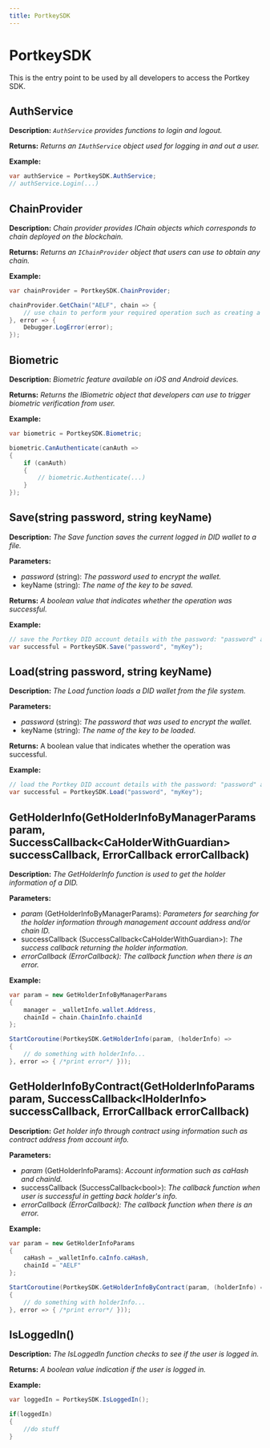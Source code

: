 ```yaml
---
title: PortkeySDK
---
```


# PortkeySDK

This is the entry point to be used by all developers to access the Portkey SDK.

## AuthService

**Description:** *`AuthService` provides functions to login and logout.*

**Returns:** *Returns an `IAuthService` object used for logging in and out a user.*

**Example:**

```c#
var authService = PortkeySDK.AuthService;
// authService.Login(...)
```

## ChainProvider

**Description:** *Chain provider provides IChain objects which corresponds to chain deployed on the blockchain.*

**Returns:** *Returns an `IChainProvider` object that users can use to obtain any chain.*

**Example:**

```c#
var chainProvider = PortkeySDK.ChainProvider;

chainProvider.GetChain("AELF", chain => {
    // use chain to perform your required operation such as creating a new ContractBasic
}, error => {
    Debugger.LogError(error);
});
```

## Biometric

**Description:** *Biometric feature available on iOS and Android devices.*

**Returns:** *Returns the IBiometric object that developers can use to trigger biometric verification from user.*

**Example:**

```c#
var biometric = PortkeySDK.Biometric;

biometric.CanAuthenticate(canAuth =>
{
    if (canAuth)
    {
        // biometric.Authenticate(...)
    }
});
```

## Save(string password, string keyName)

**Description:** *The Save function saves the current logged in DID wallet to a file.*

**Parameters:**

-   *password* (string): *The password used to encrypt the wallet.*
-   keyName (string): *The name of the key to be saved.*

**Returns:** *A boolean value that indicates whether the operation was successful.*

**Example:**

```c#
// save the Portkey DID account details with the password: "password" and key: "myKey"
var successful = PortkeySDK.Save("password", "myKey");
```

## Load(string password, string keyName)

**Description:** *The Load function loads a DID wallet from the file system.*

**Parameters:**

-   *password* (string): *The password that was used to encrypt the wallet.*
-   keyName (string): *The name of the key to be loaded.*

**Returns:** A boolean value that indicates whether the operation was successful.

**Example:**

```c#
// load the Portkey DID account details with the password: "password" and key: "myKey"
var successful = PortkeySDK.Load("password", "myKey");
```

## GetHolderInfo(GetHolderInfoByManagerParams param, SuccessCallback<CaHolderWithGuardian\> successCallback, ErrorCallback errorCallback)

**Description:** *The GetHolderInfo function is used to get the holder information of a DID.*

**Parameters:**

-   *param* (GetHolderInfoByManagerParams): *Parameters for searching for the holder information through management account address and/or chain ID.*
-   successCallback (SuccessCallback<CaHolderWithGuardian\>): *The success callback returning the holder information.*
-   *errorCallback (ErrorCallback): The callback function when there is an error.*

**Example:**

```c#
var param = new GetHolderInfoByManagerParams
{
    manager = _walletInfo.wallet.Address,
    chainId = chain.ChainInfo.chainId
};

StartCoroutine(PortkeySDK.GetHolderInfo(param, (holderInfo) =>
{
    // do something with holderInfo...
}, error => { /*print error*/ }));
```

## GetHolderInfoByContract(GetHolderInfoParams param, SuccessCallback<IHolderInfo\> successCallback, ErrorCallback errorCallback)

**Description:** *Get holder info through contract using information such as contract address from account info.*

**Parameters:**

-   *param* (GetHolderInfoParams): *Account information such as caHash and chainId.*
-   successCallback (SuccessCallback<bool\>): *The callback function when user is successful in getting back holder's info.*
-   *errorCallback (ErrorCallback): The callback function when there is an error.*

**Example:**

```c#
var param = new GetHolderInfoParams
{
    caHash = _walletInfo.caInfo.caHash,
    chainId = "AELF"
};

StartCoroutine(PortkeySDK.GetHolderInfoByContract(param, (holderInfo) =>
{
    // do something with holderInfo...
}, error => { /*print error*/ }));
```

## IsLoggedIn()

**Description:** *The IsLoggedIn function checks to see if the user is logged in.*

**Returns:** *A boolean value indication if the user is logged in.*

**Example:**

```c#
var loggedIn = PortkeySDK.IsLoggedIn();

if(loggedIn)
{
    //do stuff
}
```